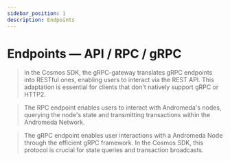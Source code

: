 ```yaml
---
sidebar_position: 1
description: Endpoints
---
```



# Endpoints — API / RPC / gRPC

> In the Cosmos SDK, the gRPC-gateway translates gRPC endpoints into RESTful ones, enabling users to interact via the REST API. This adaptation is essential for clients that don't natively support gRPC or HTTP2.

> The RPC endpoint enables users to interact with Andromeda's nodes, querying the node's state and transmitting transactions within the Andromeda Network.

> The gRPC endpoint enables user interactions with a Andromeda Node through the efficient gRPC framework. In the Cosmos SDK, this protocol is crucial for state queries and transaction broadcasts.